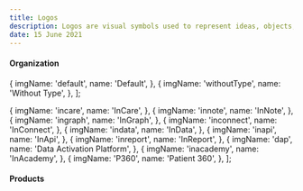 ```yaml
---
title: Logos
description: Logos are visual symbols used to represent ideas, objects, or actions. They communicate messages at a glance, afford interactivity, and draw attention to important information.
date: 15 June 2021
---
```



#### Organization

  {
    imgName: 'default',
    name: 'Default',
  },
  {
    imgName: 'withoutType',
    name: 'Without Type',
  },
];

  {
    imgName: 'incare',
    name: 'InCare',
  },
  {
    imgName: 'innote',
    name: 'InNote',
  },
  {
    imgName: 'ingraph',
    name: 'InGraph',
  },
  {
    imgName: 'inconnect',
    name: 'InConnect',
  },
  {
    imgName: 'indata',
    name: 'InData',
  },
  {
    imgName: 'inapi',
    name: 'InApi',
  },
  {
    imgName: 'inreport',
    name: 'InReport',
  },
  {
    imgName: 'dap',
    name: 'Data Activation Platform',
  },
  {
    imgName: 'inacademy',
    name: 'InAcademy',
  },
  {
    imgName: 'P360',
    name: 'Patient 360',
  },
];

<div className='d-flex flex-wrap pb-6 mb-8'>
  <LogoComp colorData={ORGANIZATION_LOGOS} />
</div>

#### Products

<div className='d-flex flex-wrap pb-6'>
  <LogoComp colorData={PRODUCTS_LOGOS} />
</div>
